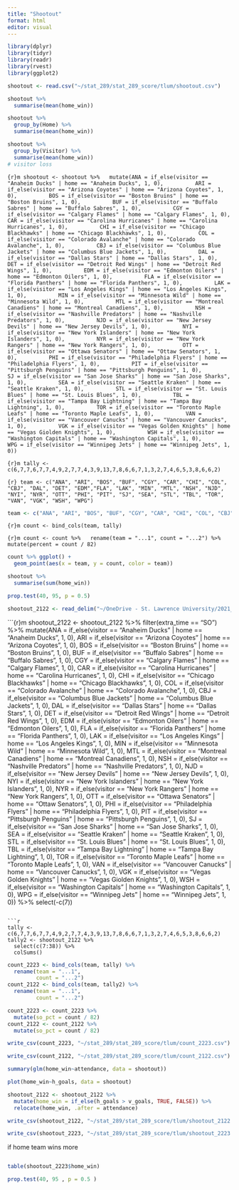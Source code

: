 ```yaml
---
title: "Shootout"
format: html
editor: visual
---
```


```r
library(dplyr)
library(tidyr)
library(readr)
library(rvest)
library(ggplot2)
```

```r
shootout <- read.csv("~/stat_289/stat_289_score/tlum/shootout.csv")
```

```r
shootout %>%
  summarise(mean(home_win))
```

```r
shootout %>% 
  group_by(Home) %>%
  summarise(mean(home_win))
```

```r
shootout %>%
  group_by(Visitor) %>%
  summarise(mean(home_win))
# visitor loss
```

`{r}m shootout <- shootout %>%   mutate(ANA = if_else(visitor == "Anaheim Ducks" | home == "Anaheim Ducks", 1, 0),          ARI = if_else(visitor == "Arizona Coyotes" | home == "Arizona Coyotes", 1, 0),          BOS = if_else(visitor == "Boston Bruins" | home == "Boston Bruins", 1, 0),          BUF = if_else(visitor == "Buffalo Sabres" | home == "Buffalo Sabres", 1, 0),          CGY = if_else(visitor == "Calgary Flames" | home == "Calgary Flames", 1, 0),          CAR = if_else(visitor == "Carolina Hurricanes" | home == "Carolina Hurricanes", 1, 0),          CHI = if_else(visitor == "Chicago Blackhawks" | home == "Chicago Blackhawks", 1, 0),          COL = if_else(visitor == "Colorado Avalanche" | home == "Colorado Avalanche", 1, 0),          CBJ = if_else(visitor == "Columbus Blue Jackets" | home == "Columbus Blue Jackets", 1, 0),          DAL = if_else(visitor == "Dallas Stars" | home == "Dallas Stars", 1, 0),          DET = if_else(visitor == "Detroit Red Wings" | home == "Detroit Red Wings", 1, 0),          EDM = if_else(visitor == "Edmonton Oilers" | home == "Edmonton Oilers", 1, 0),          FLA = if_else(visitor == "Florida Panthers" | home == "Florida Panthers", 1, 0),          LAK = if_else(visitor == "Los Angeles Kings" | home == "Los Angeles Kings", 1, 0),          MIN = if_else(visitor == "Minnesota Wild" | home == "Minnesota Wild", 1, 0),          MTL = if_else(visitor == "Montreal Canadiens" | home == "Montreal Canadiens", 1, 0),          NSH = if_else(visitor == "Nashville Predators" | home == "Nashville Predators", 1, 0),          NJD = if_else(visitor == "New Jersey Devils" | home == "New Jersey Devils", 1, 0),          NYI = if_else(visitor == "New York Islanders" | home == "New York Islanders", 1, 0),          NYR = if_else(visitor == "New York Rangers" | home == "New York Rangers", 1, 0),          OTT = if_else(visitor == "Ottawa Senators" | home == "Ottaw Senators", 1, 0),          PHI = if_else(visitor == "Philadelphia Flyers" | home == "Philadelphia Flyers", 1, 0),          PIT = if_else(visitor == "Pittsburgh Penguins" | home == "Pittsburgh Penguins", 1, 0),          SJ = if_else(visitor == "San Jose Sharks" | home == "San Jose Sharks", 1, 0),          SEA = if_else(visitor == "Seattle Kraken" | home == "Seattle Kraken", 1, 0),          STL = if_else(visitor == "St. Louis Blues" | home == "St. Louis Blues", 1, 0),          TBL = if_else(visitor == "Tampa Bay Lightning" | home == "Tampa Bay Lightning", 1, 0),          TOR = if_else(visitor == "Toronto Maple Leafs" | home == "Toronto Maple Leafs", 1, 0),          VAN = if_else(visitor == "Vancouver Canucks" | home == "Vancouver Canucks", 1, 0),          VGK = if_else(visitor == "Vegas Golden Knights" | home == "Vegas Giolden Knights", 1, 0),          WSH = if_else(visitor == "Washington Capitals" | home == "Washington Capitals", 1, 0),          WPG = if_else(visitor == "Winnipeg Jets" | home == "Winnipeg Jets", 1, 0))`

`{r}m tally <- c(6,7,7,6,7,7,4,9,2,7,7,4,3,9,13,7,8,6,6,7,1,3,2,7,4,6,5,3,8,6,6,2)`

`{r} team <- c("ANA", "ARI", "BOS", "BUF", "CGY", "CAR", "CHI", "COL", "CBJ", "DAL", "DET", "EDM","FLA", "LAK", "MIN", "MTL", "NSH", "NJD", "NYI", "NYR", "OTT", "PHI", "PIT", "SJ", "SEA", "STL", "TBL", "TOR", "VAN", "VGK", "WSH", "WPG")`
```r
team <- c("ANA", "ARI", "BOS", "BUF", "CGY", "CAR", "CHI", "COL", "CBJ", "DAL", "DET", "EDM","FLA", "LAK", "MIN", "MTL", "NSH", "NJD", "NYI", "NYR", "OTT", "PHI", "PIT", "SJ", "SEA", "STL", "TBL", "TOR", "VAN", "VGK", "WSH", "WPG")
```


`{r}m count <- bind_cols(team, tally)`

`{r}m count <- count %>%   rename(team = "...1", count = "...2") %>%   mutate(percent = count / 82)`

```r
count %>% ggplot() +
  geom_point(aes(x = team, y = count, color = team))
```

```r
shootout %>%
  summarise(sum(home_win))
```

```r
prop.test(40, 95, p = 0.5)
```

```r
shootout_2122 <- read_delim("~/OneDrive - St. Lawrence University/2021_2022.csv", delim = ",")
```

```{r}m
shootout_2122 <- shootout_2122 %>%
  filter(extra_time == "SO") %>%
  mutate(ANA = if_else(visitor == "Anaheim Ducks" | home == "Anaheim Ducks", 1, 0),          ARI = if_else(visitor == "Arizona Coyotes" | home == "Arizona Coyotes", 1, 0),          BOS = if_else(visitor == "Boston Bruins" | home == "Boston Bruins", 1, 0),          BUF = if_else(visitor == "Buffalo Sabres" | home == "Buffalo Sabres", 1, 0),          CGY = if_else(visitor == "Calgary Flames" | home == "Calgary Flames", 1, 0),          CAR = if_else(visitor == "Carolina Hurricanes" | home == "Carolina Hurricanes", 1, 0),          CHI = if_else(visitor == "Chicago Blackhawks" | home == "Chicago Blackhawks", 1, 0),          COL = if_else(visitor == "Colorado Avalanche" | home == "Colorado Avalanche", 1, 0),          CBJ = if_else(visitor == "Columbus Blue Jackets" | home == "Columbus Blue Jackets", 1, 0),          DAL = if_else(visitor == "Dallas Stars" | home == "Dallas Stars", 1, 0),          DET = if_else(visitor == "Detroit Red Wings" | home == "Detroit Red Wings", 1, 0),          EDM = if_else(visitor == "Edmonton Oilers" | home == "Edmonton Oilers", 1, 0),          FLA = if_else(visitor == "Florida Panthers" | home == "Florida Panthers", 1, 0),          LAK = if_else(visitor == "Los Angeles Kings" | home == "Los Angeles Kings", 1, 0),          MIN = if_else(visitor == "Minnesota Wild" | home == "Minnesota Wild", 1, 0),          MTL = if_else(visitor == "Montreal Canadiens" | home == "Montreal Canadiens", 1, 0),          NSH = if_else(visitor == "Nashville Predators" | home == "Nashville Predators", 1, 0),          NJD = if_else(visitor == "New Jersey Devils" | home == "New Jersey Devils", 1, 0),          NYI = if_else(visitor == "New York Islanders" | home == "New York Islanders", 1, 0),          NYR = if_else(visitor == "New York Rangers" | home == "New York Rangers", 1, 0),          OTT = if_else(visitor == "Ottawa Senators" | home == "Ottaw Senators", 1, 0),          PHI = if_else(visitor == "Philadelphia Flyers" | home == "Philadelphia Flyers", 1, 0),          PIT = if_else(visitor == "Pittsburgh Penguins" | home == "Pittsburgh Penguins", 1, 0),          SJ = if_else(visitor == "San Jose Sharks" | home == "San Jose Sharks", 1, 0),          SEA = if_else(visitor == "Seattle Kraken" | home == "Seattle Kraken", 1, 0),          STL = if_else(visitor == "St. Louis Blues" | home == "St. Louis Blues", 1, 0),          TBL = if_else(visitor == "Tampa Bay Lightning" | home == "Tampa Bay Lightning", 1, 0),          TOR = if_else(visitor == "Toronto Maple Leafs" | home == "Toronto Maple Leafs", 1, 0),          VAN = if_else(visitor == "Vancouver Canucks" | home == "Vancouver Canucks", 1, 0),          VGK = if_else(visitor == "Vegas Golden Knights" | home == "Vegas Giolden Knights", 1, 0),          WSH = if_else(visitor == "Washington Capitals" | home == "Washington Capitals", 1, 0),          WPG = if_else(visitor == "Winnipeg Jets" | home == "Winnipeg Jets", 1, 0)) %>%
  select(-c(7))
  
```

```r
tally <- c(6,7,7,6,7,7,4,9,2,7,7,4,3,9,13,7,8,6,6,7,1,3,2,7,4,6,5,3,8,6,6,2)
tally2 <- shootout_2122 %>%
  select(c(7:38)) %>%
  colSums()
```

```r
count_2223 <- bind_cols(team, tally) %>%
  rename(team = "...1",
         count = "...2")
count_2122 <- bind_cols(team, tally2) %>%
  rename(team = "...1",
         count = "...2")
```

```r
count_2223 <- count_2223 %>%
  mutate(so_pct = count / 82)
count_2122 <- count_2122 %>%
  mutate(so_pct = count / 82)
```

```r
write_csv(count_2223, "~/stat_289/stat_289_score/tlum/count_2223.csv")
```

```r
write_csv(count_2122, "~/stat_289/stat_289_score/tlum/count_2122.csv")
```


```r
summary(glm(home_win~attendance, data = shootout))
```
```r
plot(home_win~h_goals, data = shootout)
```
```r
shootout_2122 <- shootout_2122 %>%
  mutate(home_win = if_else(h_goals > v_goals, TRUE, FALSE)) %>%
  relocate(home_win, .after = attendance)
```

```r
write_csv(shootout_2122, "~/stat_289/stat_289_score/tlum/shootout_2122.csv")
```


```r
write_csv(shootout_2223, "~/stat_289/stat_289_score/tlum/shootout_2223.csv")
```


if home team wins more 
```r
```

```r
table(shootout_2223$home_win)
```


```r
prop.test(40, 95 , p = 0.5 )
```


